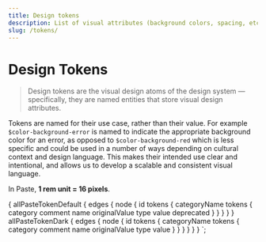 ```yaml
---
title: Design tokens
description: List of visual attributes (background colors, spacing, etc.) that our design language is based on.
slug: /tokens/
---
```



# Design Tokens

<Blockquote
  name="Salesforce UX"
  source="Lightning Design System"
  sourceUrl="https://www.lightningdesignsystem.com/design-tokens/"
>
  Design tokens are the visual design atoms of the design system — specifically, they are named entities that store
  visual design attributes.
</Blockquote>

Tokens are named for their use case, rather than their value. For example
`$color-background-error` is named to indicate the appropriate background
color for an error, as opposed to `$color-background-red` which is less
specific and could be used in a number of ways depending on cultural context
and design language. This makes their intended use clear and intentional,
and allows us to develop a scalable and consistent visual language.

In Paste, **1 rem unit = 16 pixels**.

<Box width="size10">
  <TokensList defaultTokens={props.data.allPasteTokenDefault.edges} darkTokens={props.data.allPasteTokenDark.edges} />
</Box>

  {
    allPasteTokenDefault {
      edges {
        node {
          id
          tokens {
            categoryName
            tokens {
              category
              comment
              name
              originalValue
              type
              value
              deprecated
            }
          }
        }
      }
    }
    allPasteTokenDark {
      edges {
        node {
          id
          tokens {
            categoryName
            tokens {
              category
              comment
              name
              originalValue
              type
              value
            }
          }
        }
      }
    }
  }
`;
